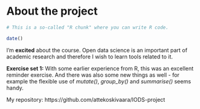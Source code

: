 
# About the project

```r
# This is a so-called "R chunk" where you can write R code.

date()

```
I'm **excited** about the course. Open data science is an important part of academic research and therefore I wish to learn tools related to it.

**Exercise set 1:** With some earlier experience from R, this was an excellent reminder exercise. And there was also some new things as well - for example the flexible use of *mutate()*, *group_by()* and *summarise()* seems handy. 

My repository: https://github.com/attekoskivaara/IODS-project

